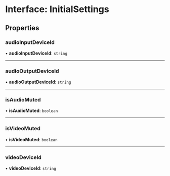 # Interface: InitialSettings

## Properties

### audioInputDeviceId

• **audioInputDeviceId**: `string`

---

### audioOutputDeviceId

• **audioOutputDeviceId**: `string`

---

### isAudioMuted

• **isAudioMuted**: `boolean`

---

### isVideoMuted

• **isVideoMuted**: `boolean`

---

### videoDeviceId

• **videoDeviceId**: `string`
